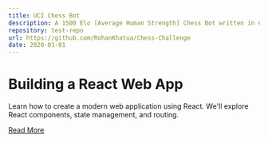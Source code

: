 ---
title: UCI Chess Bot
description: A 1500 Elo [Average Human Strength] Chess Bot written in C# that communicates using the UCI protocol. It implements alpha-beta pruning for a minimax search.
repository: test-repo
url: https://github.com/RohanKhatua/Chess-Challenge
date: 2020-01-01
---

# Building a React Web App

Learn how to create a modern web application using React. We'll explore React components, state management, and routing.

[Read More](https://example.com/react-web-app)
